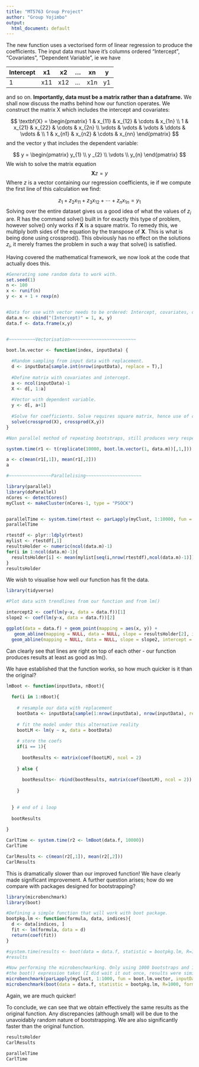 ```yaml
---
title: "MT5763 Group Project"
author: "Group Yojimbo"
output:
  html_document: default
---
```



The new function uses a vectorised form of linear regression to produce the coefficients. The input data must have it's columns ordered "Intercept", "Covariates", "Dependent Variable", ie we have

Intercept | x1 | x2 | ... | xn  | y
----------|----|----|-----|-----|----
1         | x11| x12| ... | x1n | y1

and so on. **Importantly, data must be a matrix rather than a dataframe.** We shall now discuss the maths behind how our function operates. We construct the matrix X which includes the intercept and covariates:

$$
\textbf{X} = \begin{pmatrix} 1 & x_{11} & x_{12}  & \cdots & x_{1n} \\
1 & x_{21} & x_{22}  & \cdots & x_{2n} \\
\vdots & \vdots & \vdots & \ddots & \vdots & \\
1 & x_{n1} & x_{n2} & \cdots & x_{nn}
\end{pmatrix}
$$
and the vector y that includes the dependent variable:

$$
y = \begin{pmatrix} y_{1} \\ y _{2} \\ \vdots \\ y_{n} \end{pmatrix}
$$
We wish to solve the matrix equation
$$
\textbf{X} z = y
$$
Where $z$ is a vector containing our regression coefficients, ie if we compute the first line of this calculation we find:

$$
z_{1} + z_{2}x_{11} + z_{3}x_{12} + \cdots + z_{n}x_{1n} = y_{1}
$$
Solving over the entire dataset gives us a good idea of what the values of $z_{i}$ are. R has the command solve() built in for exactly this type of problem, however solve() only works if $\textbf{X}$ is a square matrix. To remedy this, we multiply both sides of the equation by the transpose of $\textbf{X}$. This is what is being done using crossprod(). This obviously has no effect on the solutions $z_{i}$, it merely frames the problem in such a way that solve() is satisfied.

Having covered the mathematical framework, we now look at the code that actually does this.


```r

#Generating some random data to work with.
set.seed(1)
n <- 100
x <- runif(n)
y <- x + 1 + rexp(n)


#Data for use with vector needs to be ordered: Intercept, covariates, dependent variable.
data.m <- cbind("(Intercept)" = 1, x, y)
data.f <- data.frame(x,y)


#~~~~~~~~~~Vectorisation~~~~~~~~~~~~~~~~~~~~~~~~~

boot.lm.vector <- function(index, inputData) {
  
  #Random sampling from input data with replacement.
  d <- inputData[sample.int(nrow(inputData), replace = T),]
  
  #Define matrix with covariates and intercept.
  a <- ncol(inputData)-1
  X <- d[, 1:a]
  
  #Vector with dependent variable.
  y <- d[, a+1]
  
  #Solve for coefficients. Solve requires square matrix, hence use of crossprod
  solve(crossprod(X), crossprod(X,y))
}

#Non parallel method of repeating bootstraps, still produces very respectable times.

system.time(r1 <- t(replicate(10000, boot.lm.vector(1, data.m))[,1,]))

a <- c(mean(r1[,1]), mean(r1[,2]))
a
```

```r
#~~~~~~~~~~~~~~~~Parallelising~~~~~~~~~~~~~~~~~~~~~

library(parallel)
library(doParallel)
nCores <- detectCores()
myClust <- makeCluster(nCores-1, type = "PSOCK")


parallelTime <- system.time(rtest <- parLapply(myClust, 1:10000, fun = boot.lm.vector, inputData = data.m)) 
parallelTime

rtestdf <- plyr::ldply(rtest)
mylist <- rtestdf[,1]
resultsHolder <- numeric(ncol(data.m)-1)
for(i in 1:ncol(data.m)-1){
  resultsHolder[i] <- mean(mylist[seq(i,nrow(rtestdf),ncol(data.m)-1)])
}
resultsHolder


```

We wish to visualise how well our function has fit the data. 

```r
library(tidyverse)
```

```r
#Plot data with trendlines from our function and from lm()

intercept2 <- coef(lm(y~x, data = data.f))[1]
slope2 <- coef(lm(y~x, data = data.f))[2]

ggplot(data = data.f) + geom_point(mapping = aes(x, y)) +
   geom_abline(mapping = NULL, data = NULL, slope = resultsHolder[2], intercept = resultsHolder[1], size = 2 )+
  geom_abline(mapping = NULL, data = NULL, slope = slope2, intercept = intercept2, color = "red")

```

Can clearly see that lines are right on top of each other - our function produces results at least as good as lm().


We have established that the function works, so how much quicker is it than the original?

```r
lmBoot <- function(inputData, nBoot){
  
  for(i in 1:nBoot){
    
    # resample our data with replacement
    bootData <- inputData[sample(1:nrow(inputData), nrow(inputData), replace = T),]
    
    # fit the model under this alternative reality
    bootLM <- lm(y ~ x, data = bootData)
    
    # store the coefs
    if(i == 1){
      
      bootResults <- matrix(coef(bootLM), ncol = 2)
      
    } else {
      
      bootResults<- rbind(bootResults, matrix(coef(bootLM), ncol = 2))
      
    }
    
    
  } # end of i loop
  
  bootResults
  
}

CarlTime <- system.time(r2 <- lmBoot(data.f, 10000))
CarlTime

CarlResults <- c(mean(r2[,1]), mean(r2[,2]))
CarlResults
```
This is dramatically slower than our improved function! We have clearly made significant improvement.
A further question arises; how do we compare with packages designed for bootstrapping?

```r

library(microbenchmark)
library(boot)

#Defining a simple function that will work with boot package.
bootpkg.lm <- function(formula, data, indices){
  d <- data[indices, ]
  fit <- lm(formula, data = d)
  return(coef(fit))
}

#system.time(results <- boot(data = data.f, statistic = bootpkg.lm, R=10000, formula = y ~ x))
#results

#Now performing the microbenchmarking. Only using 1000 bootstraps and 10 repititions due to how long
#the boot() expression takes (I did wait it out once, results were similar for 100 repitions).
microbenchmark(parLapply(myClust, 1:1000, fun = boot.lm.vector, inputData = data.m), times = 10)
microbenchmark(boot(data = data.f, statistic = bootpkg.lm, R=1000, formula = y ~.), times = 10)
```

Again, we are much quicker!

To conclude, we can see that we obtain effectively the same results as the original function. Any discrepancies (although small) will be due to the unavoidably random nature of bootstrapping. We are also significantly faster than the original function.

```r
resultsHolder
CarlResults

parallelTime
CarlTime
```


